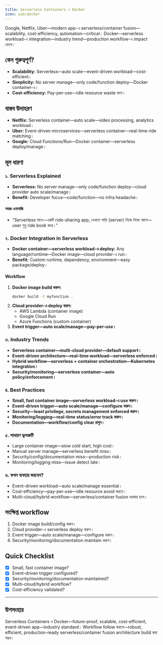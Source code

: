 ```yaml
---
title: Serverless Containers ও Docker
icon: uim:docker
---
```


Google, Netflix, Uber—modern app-এ serverless/container fusion—scalability, cost-efficiency, automation—critical। Docker—serverless workload-এ integration—industry trend—production workflow-এ impact ফেলে।

## কেন গুরুত্বপূর্ণ?

- **Scalability:** Serverless—auto scale—event-driven workload—cost-efficient।
- **Simplicity:** No server manage—only code/function deploy—Docker container-এ।
- **Cost-efficiency:** Pay-per-use—idle resource waste কমে।

## বাস্তব উদাহরণ

- **Netflix:** Serverless container—auto scale—video processing, analytics workload।
- **Uber:** Event-driven microservices—serverless container—real-time ride matching।
- **Google:** Cloud Functions/Run—Docker container—serverless deploy/manage।

## মূল ধারণা

### ১. Serverless Explained

- **Serverless:** No server manage—only code/function deploy—cloud provider auto scale/manage।
- **Benefit:** Developer focus—code/function—no infra headache।

#### সহজ এনালজি

- "Serverless মানে—একটি ride-sharing app, যেখানে গাড়ি (server) নিজে নিজে আসে—user শুধু ride book করে।"

### ২. Docker Integration in Serverless

- **Docker container—serverless workload-এ deploy:** Any language/runtime—Docker image—cloud provider-এ run।
- **Benefit:** Custom runtime, dependency, environment—easy package/deploy।

#### Workflow

1. **Docker image build করুন:**
   ```bash
   docker build -t myfunction .
   ```
2. **Cloud provider-এ deploy করুন:**
   - AWS Lambda (container image)
   - Google Cloud Run
   - Azure Functions (custom container)
3. **Event trigger—auto scale/manage—pay-per-use।**

### ৩. Industry Trends

- **Serverless container—multi-cloud provider—default support।**
- **Event-driven architecture—real-time workload—serverless enforced।**
- **Hybrid workflow—serverless + container orchestration—Kubernetes integration।**
- **Security/monitoring—serverless container—auto policy/enforcement।**

### ৪. Best Practices

- **Small, fast container image—serverless workload-এ use করুন।**
- **Event-driven trigger—auto scale/manage—configure করুন।**
- **Security—least privilege, secrets management enforced করুন।**
- **Monitoring/logging—real-time status/error track করুন।**
- **Documentation—workflow/config clear রাখুন।**

### ৫. সাধারণ ভুলত্রুটি

- Large container image—slow cold start, high cost।
- Manual server manage—serverless benefit miss।
- Security/config/documentation miss—production risk।
- Monitoring/logging miss—issue detect late।

### ৬. কখন ব্যবহার করবেন?

- Event-driven workload—auto scale/manage essential।
- Cost-efficiency—pay-per-use—idle resource avoid করতে।
- Multi-cloud/hybrid workflow—serverless/container fusion দরকার হলে।

## সংক্ষিপ্ত workflow

1. Docker image build/config করুন।
2. Cloud provider-এ serverless deploy করুন।
3. Event trigger—auto scale/manage—configure করুন।
4. Security/monitoring/documentation maintain করুন।

## Quick Checklist

- [x] Small, fast container image?
- [x] Event-driven trigger configured?
- [x] Security/monitoring/documentation maintained?
- [x] Multi-cloud/hybrid workflow?
- [x] Cost-efficiency validated?

---

## উপসংহার

Serverless Containers ও Docker—future-proof, scalable, cost-efficient, event-driven app—industry standard। Workflow follow করলে—robust, efficient, production-ready serverless/container fusion architecture build করা সম্ভব।

